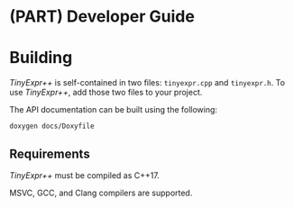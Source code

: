 # (PART) Developer Guide {-}

# Building

*TinyExpr++* is self-contained in two files: `tinyexpr.cpp` and `tinyexpr.h`. To use
*TinyExpr++*, add those two files to your project.

The API documentation can be built using the following:

```
doxygen docs/Doxyfile
```

## Requirements {-}

*TinyExpr++* must be compiled as C++17.\index{compiling!requirements}

MSVC, GCC, and Clang compilers are supported.
